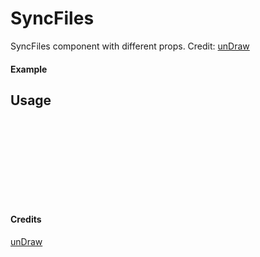 
<Meta of={SyncFiles} title="unDraw/SyncFiles" />

# SyncFiles

SyncFiles component with different props.
Credit: [unDraw](https://undraw.co/illustrations)

#### Example

<Canvas of={SyncFiles.Primary} />

## Usage

```ts
import { SyncFiles } from "yadl-ui";

const Example = () => {
  return (
      <SyncFiles />
  );
};

export default Example;
```

#### Credits
[unDraw](https://undraw.co/illustrations)
